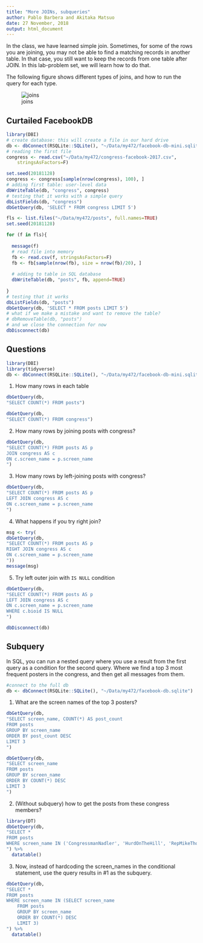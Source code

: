 ```yaml
---
title: "More JOINs, subqueries"
author: Pablo Barbera and Akitaka Matsuo
date: 27 November, 2018
output: html_document
---
```


In the class, we have learned simple join. Sometimes, for some of the rows you are joining, you may not be able to find a matching records in another table. In that case, you still want to keep the records from one table after JOIN. In this lab-problem set, we will learn how to do that. 

The following figure shows different types of joins, and how to run the query for each type.

![joins](joins.png)

## Curtailed FacebookDB

```r
library(DBI)
# create database: this will create a file in our hard drive
db <- dbConnect(RSQLite::SQLite(), "~/Data/my472/facebook-db-mini.sqlite")
# reading the first file
congress <- read.csv("~/Data/my472/congress-facebook-2017.csv",
	stringsAsFactors=F)

set.seed(20181128)
congress <- congress[sample(nrow(congress), 100), ]
# adding first table: user-level data
dbWriteTable(db, "congress", congress)
# testing that it works with a simple query
dbListFields(db, "congress")
dbGetQuery(db, 'SELECT * FROM congress LIMIT 5')
```


```r

fls <- list.files("~/Data/my472/posts", full.names=TRUE)
set.seed(20181128)

for (f in fls){
  
  message(f)
  # read file into memory
  fb <- read.csv(f, stringsAsFactors=F)
  fb <- fb[sample(nrow(fb), size = nrow(fb)/20), ]
  
  # adding to table in SQL database
  dbWriteTable(db, "posts", fb, append=TRUE)
  
}
# testing that it works
dbListFields(db, "posts")
dbGetQuery(db, 'SELECT * FROM posts LIMIT 5')
# what if we make a mistake and want to remove the table?
# dbRemoveTable(db, "posts")
# and we close the connection for now
dbDisconnect(db)

```

## Questions

```r
library(DBI)
library(tidyverse)
db <- dbConnect(RSQLite::SQLite(), "~/Data/my472/facebook-db-mini.sqlite")
```

1. How many rows in each table
```r
dbGetQuery(db, 
"SELECT COUNT(*) FROM posts")

dbGetQuery(db, 
"SELECT COUNT(*) FROM congress")
```

2. How many rows by joining posts with congress?

```r
dbGetQuery(db, 
"SELECT COUNT(*) FROM posts AS p
JOIN congress AS c
ON c.screen_name = p.screen_name
")

```

3. How many rows by left-joining posts with congress?

```r
dbGetQuery(db, 
"SELECT COUNT(*) FROM posts AS p
LEFT JOIN congress AS c
ON c.screen_name = p.screen_name
")

```


4. What happens if you try right join?
```r
msg <- try(
dbGetQuery(db, 
"SELECT COUNT(*) FROM posts AS p
RIGHT JOIN congress AS c
ON c.screen_name = p.screen_name
"))
message(msg)
```

5. Try left outer join with `IS NULL` condition
```r

dbGetQuery(db, 
"SELECT COUNT(*) FROM posts AS p
LEFT JOIN congress AS c
ON c.screen_name = p.screen_name
WHERE c.bioid IS NULL
")
```


```R
dbDisconnect(db)
```

## Subquery


In SQL, you can run a nested query where you use a result from the first query as a condition for the second query. Where we find a top 3 most frequent posters in the congress, and then get all messages from them. 

```r
#connect to the full db
db <- dbConnect(RSQLite::SQLite(), "~/Data/my472/facebook-db.sqlite")
```

1. What are the screen names of the top 3 posters?

```r
dbGetQuery(db, 
"SELECT screen_name, COUNT(*) AS post_count
FROM posts
GROUP BY screen_name
ORDER BY post_count DESC
LIMIT 3
")

dbGetQuery(db, 
"SELECT screen_name
FROM posts
GROUP BY screen_name
ORDER BY COUNT(*) DESC
LIMIT 3
")

```

2. (Without subquery) how to get the posts from these congress members?

```r
library(DT)
dbGetQuery(db, 
"SELECT *
FROM posts
WHERE screen_name IN ('CongressmanNadler', 'HurdOnTheHill', 'RepMikeThompson')
") %>% 
  datatable()

```

3. Now, instead of hardcoding the screen_names in the conditional statement, use the query results in #1 as the subquery. 


```r
dbGetQuery(db, 
"SELECT *
FROM posts
WHERE screen_name IN (SELECT screen_name
    FROM posts
    GROUP BY screen_name
    ORDER BY COUNT(*) DESC
    LIMIT 3)
") %>% 
  datatable()

```
